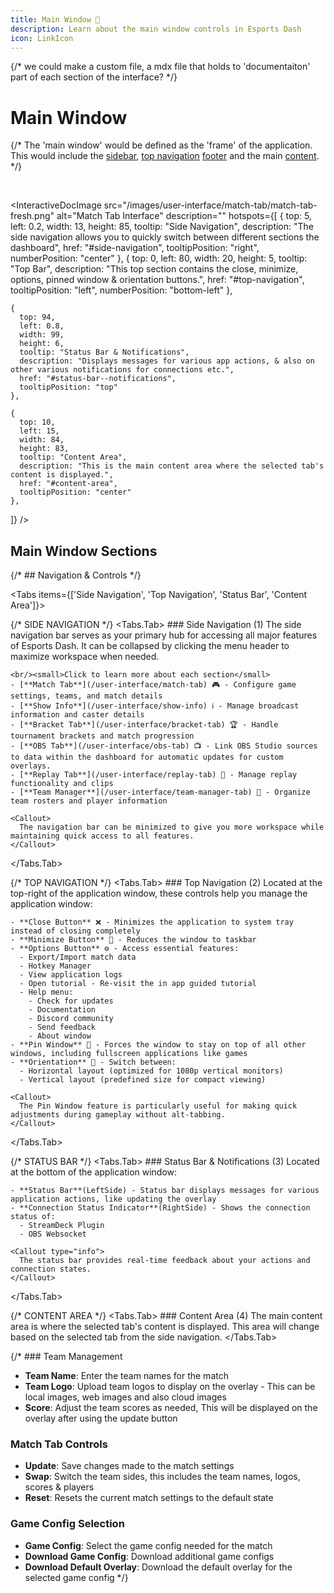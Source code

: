 ```yaml
---
title: Main Window 🚧
description: Learn about the main window controls in Esports Dash
icon: LinkIcon
---
```


{/* we could make a custom file, a mdx file that holds to 'documentaiton' part of each section of the interface? */}


# Main Window

{/* The 'main window' would be defined as the 'frame' of the application.<br/>
This would include the [sidebar](#side-navigation), [top navigation](#top-navigation) [footer](#status-bar--notifications) and the main [content](#content-area).
<br/> */}

<br/>


<InteractiveDocImage 
  src="/images/user-interface/match-tab/match-tab-fresh.png"
  alt="Match Tab Interface"
  description=""
  hotspots={[
    {
      top: 5,
      left: 0.2,
      width: 13,
      height: 85,
      tooltip: "Side Navigation",
      description: "The side navigation allows you to quickly switch between different sections the dashboard",
      href: "#side-navigation",
      tooltipPosition: "right",
      numberPosition: "center"
    },
    {
      top: 0,
      left: 80,
      width: 20,
      height: 5,
      tooltip: "Top Bar",
      description: "This top section contains the close, minimize, options, pinned window & orientation buttons.",
      href: "#top-navigation",
      tooltipPosition: "left",
      numberPosition: "bottom-left"
    },

    {
      top: 94,
      left: 0.8,
      width: 99,
      height: 6,
      tooltip: "Status Bar & Notifications",
      description: "Displays messages for various app actions, & also on other various notifications for connections etc.",
      href: "#status-bar--notifications",
      tooltipPosition: "top"
    },

    {
      top: 10,
      left: 15,
      width: 84,
      height: 83,
      tooltip: "Content Area",
      description: "This is the main content area where the selected tab's content is displayed.",
      href: "#content-area",
      tooltipPosition: "center"
    },
  ]}
/>



## Main Window Sections

{/* ## Navigation & Controls */}

<Tabs items={['Side Navigation', 'Top Navigation', 'Status Bar', 'Content Area']}>

  {/* SIDE NAVIGATION */}
  <Tabs.Tab>
    ### Side Navigation  (1)
    The side navigation bar serves as your primary hub for accessing all major features of Esports Dash. It can be collapsed by clicking the menu header to maximize workspace when needed.
    
    <br/><small>Click to learn more about each section</small>
    - [**Match Tab**](/user-interface/match-tab) 🎮 - Configure game settings, teams, and match details
    - [**Show Info**](/user-interface/show-info) ℹ️ - Manage broadcast information and caster details
    - [**Bracket Tab**](/user-interface/bracket-tab) 🏆 - Handle tournament brackets and match progression
    - [**OBS Tab**](/user-interface/obs-tab) 📺 - Link OBS Studio sources to data within the dashboard for automatic updates for custom overlays.
    - [**Replay Tab**](/user-interface/replay-tab) 🔄 - Manage replay functionality and clips
    - [**Team Manager**](/user-interface/team-manager-tab) 👥 - Organize team rosters and player information

    <Callout>
      The navigation bar can be minimized to give you more workspace while maintaining quick access to all features.
    </Callout>
  </Tabs.Tab>





  {/* TOP NAVIGATION */}
  <Tabs.Tab>
    ### Top Navigation (2)
    Located at the top-right of the application window, these controls help you manage the application window:

    - **Close Button** ❌ - Minimizes the application to system tray instead of closing completely
    - **Minimize Button** 🔽 - Reduces the window to taskbar
    - **Options Button** ⚙️ - Access essential features:
      - Export/Import match data
      - Hotkey Manager
      - View application logs
      - Open tutorial - Re-visit the in app guided tutorial
      - Help menu:
        - Check for updates
        - Documentation
        - Discord community
        - Send feedback 
        - About window
    - **Pin Window** 📌 - Forces the window to stay on top of all other windows, including fullscreen applications like games
    - **Orientation** 🔄 - Switch between:
      - Horizontal layout (optimized for 1080p vertical monitors)
      - Vertical layout (predefined size for compact viewing)

    <Callout>
      The Pin Window feature is particularly useful for making quick adjustments during gameplay without alt-tabbing.
    </Callout>
  </Tabs.Tab>




  {/* STATUS BAR */}
  <Tabs.Tab>
    ### Status Bar & Notifications (3)
    Located at the bottom of the application window:

    - **Status Bar**(LeftSide) - Status bar displays messages for various application actions, like updating the overlay
    - **Connection Status Indicator**(RightSide) - Shows the connection status of:
      - StreamDeck Plugin
      - OBS Websocket

    <Callout type="info">
      The status bar provides real-time feedback about your actions and connection states.
    </Callout>
  </Tabs.Tab>


  {/* CONTENT AREA */}
  <Tabs.Tab>
    ### Content Area (4)
    The main content area is where the selected tab's content is displayed. This area will change based on the selected tab from the side navigation.
    </Tabs.Tab>
</Tabs>

{/* ### Team Management
   - **Team Name**: Enter the team names for the match
   - **Team Logo**: Upload team logos to display on the overlay - This can be local images, web images and also cloud images
   - **Score**: Adjust the team scores as needed, This will be displayed on the overlay after using the update button

### Match Tab Controls
   - **Update**: Save changes made to the match settings
   - **Swap**: Switch the team sides, this includes the team names, logos, scores & players
   - **Reset**: Resets the current match settings to the default state

### Game Config Selection
   - **Game Config**: Select the game config needed for the match
   - **Download Game Config**: Download additional game configs
   - **Download Default Overlay**: Download the default overlay for the selected game config */}
